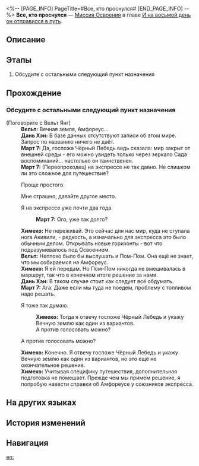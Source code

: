 <%-- [PAGE_INFO]
PageTitle=#Все, кто проснулся#
[END_PAGE_INFO] --%>
{{Дополнить|Диалоги.}}
{{Миссия Инфобокс
|id              = 1036001
|Название        = 
|Изображение     = Миссия Все, кто проснулся.png
|Тип             = Миссия Освоения
|Событие         = 
|Глава           = И на восьмой день он отправился в путь
|Условия         = Завершена [[Миссия Освоения]] «[[Чужак в чужой стране]]»
|Персонажи       = Вельт; Дань Хэн; Март 7; Первопроходец; Химеко
|СтартЛокация    = [[Звёздный экспресс]] — [[Вагон для вечеринок]]
|Мир             = Звёздный экспресс
|Предыдущая      = Чужак в чужой стране
|Следующая       = Ушедшие вернутся первыми
|Награды         = Опыт Освоения*200; Звёздный нефрит*30; Путеводитель путешественника*2; Очищенный эфир*2; Кредиты*20 000
}}
'''Все, кто проснулся''' — [[Миссия Освоения]] в главе [[И на восьмой день он отправился в путь]].

==Описание==
{{Описание|Амфореус - необыкновенное место. Звёздному экспрессу необходимо подготовиться к следующей остановке. Воспользуйтесь этой возможностью, чтобы насладиться отдыхом на Пенаконии!}}

==Этапы==
# Обсудите с остальными следующий пункт назначения

==Прохождение==
{{Дополнить}}
===Обсудите с остальными следующий пункт назначения===
{{Описание миссии|тип=Миссия Освоения|локация=Вагон для вечеринок|Вы уже довольно давно очнулись ото сна. Разглядывая звёздное небо, вы размышляете о том, как прошло ваше приключение, и начинаете предвкушать следующее. Следующий пункт назначения уже виднеется за окном, привлекая ваше... Постойте, что? Почему мы до сих пор на Пенаконии?<br />Кажется, пора обсудить ваше путешествие с остальными членами экипажа.}}
{{Диалог Начало}}

;(Поговорите с Вельт Янг)
:'''Вельт:''' Вечная земля, Амфореус...
:'''Дань Хэн:''' В базе данных отсутствуют записи об этом мире. Запрос по названию ничего не даёт.
:'''Март 7:''' Да, госпожа Чёрный Лебедь ведь сказала: мир закрыт от внешней среды - его можно увидеть только через зеркало Сада воспоминаний... настолько он таинственен.
:'''Март 7:''' (Первопроходец) на экспрессе не так давно. Не слишком ли это сложное для {{MC|ж=неё|м=него}} путешествие?
:{{Диалог|Стрелка}} Проще простого.
:{{Диалог|Стрелка}} Мне страшно, давайте другое место.
:{{Диалог|Стрелка}} Я на экспрессе уже почти два года.
::'''Март 7:''' Ого, уже так долго?
:'''Химеко:''' Не переживай. Это сейчас для нас мир, куда не ступала нога Акивили, - редкость, а изначально для экспресса это было обычным делом. Открывать новые горизонты - вот что подразумевалось под Освоением.
:'''Вельт:''' Неплохо было бы выслушать и Пом-Пом. Она ещё не знает, что мы собираемся на Амфореус.
:'''Химеко:''' Я ей передам. Но Пом-Пом никогда не вмешивалась в маршрут, так что в конечном итоге решение за нами.
:'''Дань Хэн:''' В таком случае стоит как следует всё обдумать.
:'''Март 7:''' Ага. Даже если мы туда не поедем, проблему с топливом надо решать.
:{{Диалог|Стрелка}} Я тоже так думаю.
::'''Химеко:''' Тогда я отвечу госпоже Чёрный Лебедь и укажу Вечную землю как один из вариантов.
::А против голосовать можно?
:{{Диалог|Стрелка}} А против голосовать можно?
:'''Химеко:''' Конечно. Я отвечу госпоже Чёрный Лебедь и укажу Вечную землю как один из вариантов, но это ещё не окончательное решение.
:'''Химеко:''' Учитывая специфику путешествия, дополнительная подготовка не помешает. Прежде чем мы примем решение, я попробую навести справки об Амфореусе у союзников экспресса.
:{{tx}}

{{Диалог Конец}}

==На других языках==
{{На других языках
|en   = All Who Wakes
|zhs  = 所有醒来的人们
|zht  = 所有醒來的人們
|ja   = 目覚めたすべての人たち
|ko   = 깨어난 모든 사람들
|es   = Los que despertaron
|fr   = Ceux qui s'éveillent
|ru   = Все, кто проснулся
|th   = บรรดาผู้ที่ฟื้นตื่น
|vi   = Tất Cả Những Người Tỉnh Lại
|de   = Alle, die erwacht sind
|id   = Semua Orang yang Terbangun
|pt   = Todos Que Acordam
}}

==История изменений==
{{История изменений|3.5}}

==Навигация==
{{Миссия Освоения Навбокс|Глава }}

[[en:]]
